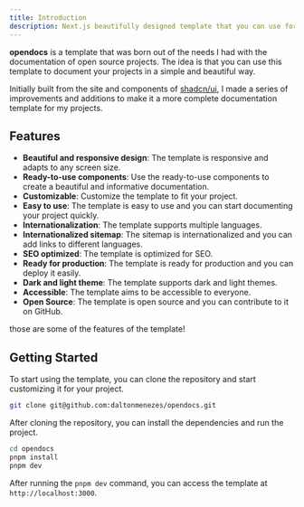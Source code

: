 ```yaml
---
title: Introduction
description: Next.js beautifully designed template that you can use for your projects for free with site, blog and docs support. Accessible. Customizable. Open Source.
---
```


**opendocs** is a template that was born out of the needs I had with the documentation of open source projects.
The idea is that you can use this template to document your projects in a simple and beautiful way.

Initially built from the site and components of [shadcn/ui](https://ui.shadcn.com/), I made a series of improvements and additions to make it a more complete documentation template for my projects.

## Features

- **Beautiful and responsive design**: The template is responsive and adapts to any screen size.
- **Ready-to-use components**: Use the ready-to-use components to create a beautiful and informative documentation.
- **Customizable**: Customize the template to fit your project.
- **Easy to use**: The template is easy to use and you can start documenting your project quickly.
- **Internationalization**: The template supports multiple languages.
- **Internationalized sitemap**: The sitemap is internationalized and you can add links to different languages.
- **SEO optimized**: The template is optimized for SEO.
- **Ready for production**: The template is ready for production and you can deploy it easily.
- **Dark and light theme**: The template supports dark and light themes.
- **Accessible**: The template aims to be accessible to everyone.
- **Open Source**: The template is open source and you can contribute to it on GitHub.

those are some of the features of the template!

## Getting Started

To start using the template, you can clone the repository and start customizing it for your project.

```bash
git clone git@github.com:daltonmenezes/opendocs.git
```

After cloning the repository, you can install the dependencies and run the project.

```bash
cd opendocs
pnpm install
pnpm dev
```

After running the `pnpm dev` command, you can access the template at `http://localhost:3000`.
